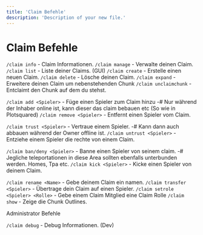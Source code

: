 ```yaml
---
title: 'Claim Befehle'
description: 'Description of your new file.'
---
```


# Claim Befehle

`/claim info` - Claim Informationen.
`/claim manage` - Verwalte deinen Claim.
`/claim list` - Liste deiner Claims. (GUI)
`/claim create` - Erstelle einen neuen Claim.
`/claim delete` - Lösche deinen Claim.
`/claim expand` - Erweitere deinen Claim um nebenstehenden Chunk
`/claim unclaimchunk` - Entclaimt den Chunk auf dem du stehst.

`/claim add <Spieler>` - Füge einen Spieler zum Claim hinzu
-# Nur während der Inhaber online ist, kann dieser das claim bebauen etc (So wie in Plotsquared)
`/claim remove <Spieler>` - Entfernt einen Spieler vom Claim.

`/claim trust <Spieler>` - Vertraue einem Spieler.
-# Kann dann auch abbauen während der Owner offline ist.
`/claim untrust <Spieler>` - Entziehe einem Spieler die rechte von einem Claim.

`/claim ban/deny <Spieler>` - Banne einen Spieler von seinem claim.
-# Jegliche teleportationen in diese Area sollten ebenfalls unterbunden werden. Homes, Tpa etc.
`/claim kick <Spieler>` - Kicke einen Spieler von deinem Claim.

`/claim rename <Name>` - Gebe deinem Claim ein namen.
`/claim transfer <Spieler>` - Übertrage dein Claim auf einen Spieler.
`/claim setrole <Spieler> <Rolle>` - Gebe einem Claim Mitglied eine Claim Rolle
`/claim show` - Zeige die Chunk Outlines.

Administrator Befehle

`/claim debug` - Debug Informationen. (Dev)